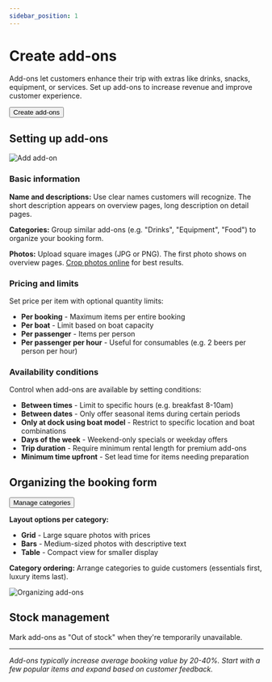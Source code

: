 ```yaml
---
sidebar_position: 1
---
```



# Create add-ons

Add-ons let customers enhance their trip with extras like drinks, snacks, equipment, or services. Set up add-ons to increase revenue and improve customer experience.

<Button href="https://dashboard.letsbook.app/add-ons/add">
    Create add-ons
</Button>

## Setting up add-ons

![Add add-on](./graphics/add_add_on.gif)

### Basic information

**Name and descriptions:** Use clear names customers will recognize. The short description appears on overview pages, long description on detail pages.

**Categories:** Group similar add-ons (e.g. "Drinks", "Equipment", "Food") to organize your booking form.

**Photos:** Upload square images (JPG or PNG). The first photo shows on overview pages. [Crop photos online](https://www.befunky.com/create/crop-photo/) for best results.

### Pricing and limits

Set price per item with optional quantity limits:

- **Per booking** - Maximum items per entire booking
- **Per boat** - Limit based on boat capacity
- **Per passenger** - Items per person
- **Per passenger per hour** - Useful for consumables (e.g. 2 beers per person per hour)

### Availability conditions

Control when add-ons are available by setting conditions:

- **Between times** - Limit to specific hours (e.g. breakfast 8-10am)
- **Between dates** - Only offer seasonal items during certain periods
- **Only at dock using boat model** - Restrict to specific location and boat combinations
- **Days of the week** - Weekend-only specials or weekday offers
- **Trip duration** - Require minimum rental length for premium add-ons
- **Minimum time upfront** - Set lead time for items needing preparation

## Organizing the booking form

<Button href="https://dashboard.letsbook.app/add-ons/categories">
    Manage categories
</Button>

**Layout options per category:**

- **Grid** - Large square photos with prices
- **Bars** - Medium-sized photos with descriptive text
- **Table** - Compact view for smaller display

**Category ordering:** Arrange categories to guide customers (essentials first, luxury items last).

![Organizing add-ons](./graphics/add-on-layouts.png)

## Stock management

Mark add-ons as "Out of stock" when they're temporarily unavailable.

---

_Add-ons typically increase average booking value by 20-40%. Start with a few popular items and expand based on customer feedback._
